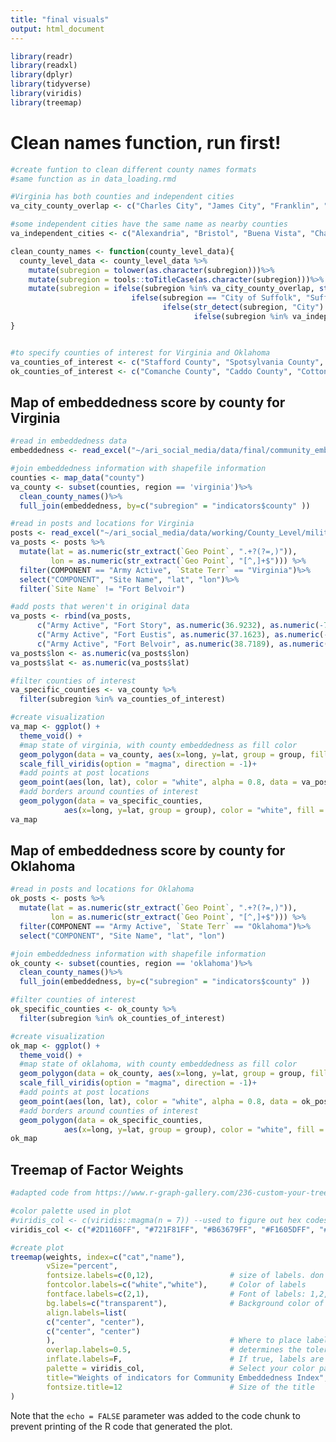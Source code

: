 ```yaml
---
title: "final visuals"
output: html_document
---
```


```r
library(readr)
library(readxl)
library(dplyr)
library(tidyverse)
library(viridis)
library(treemap)
```

# Clean names function, run first!

```r
#create funtion to clean different county names formats
#same function as in data_loading.rmd

#Virginia has both counties and independent cities
va_city_county_overlap <- c("Charles City", "James City", "Franklin", "Richmond", "Roanoke")

#some independent cities have the same name as nearby counties
va_independent_cities <- c("Alexandria", "Bristol", "Buena Vista", "Charlottesville", "Chesapeake", "Colonial Heights", "Covington", "Danville", "Emporia", "Fairfax City", "Falls Church", "Franklin", "Fredericksburg", "Galax", "Hampton", "Harrisonburg", "Hopewell", "Lexington", "Lynchburg", "Manassas", "Manassas Park", "Martinsville", "Newport News", "Norfolk", "Norton", "Petersburg", "Poquoson", "Portsmouth", "Radford", "Richmond", "Roanoke", "Salem", "Staunton", "Suffolk", "Virginia Beach", "Waynesboro", "Williamsburg", "Winchester")

clean_county_names <- function(county_level_data){
  county_level_data <- county_level_data %>%
    mutate(subregion = tolower(as.character(subregion)))%>%
    mutate(subregion = tools::toTitleCase(as.character(subregion)))%>%
    mutate(subregion = ifelse(subregion %in% va_city_county_overlap, str_c(as.character(subregion), "County", sep = " "),
                           ifelse(subregion == "City of Suffolk", "Suffolk City", 
                                  ifelse(str_detect(subregion, "City") | str_detect(subregion, "County"), as.character(subregion),
                                         ifelse(subregion %in% va_independent_cities, str_c(as.character(subregion), "City", sep = " "), str_c(as.character(subregion), "County", sep = " "))))))  
}


#to specify counties of interest for Virginia and Oklahoma
va_counties_of_interest <- c("Stafford County", "Spotsylvania County", "Hanover County", "King William County", "King and Queen County", "Essex County", "King George County", "Caroline County")
ok_counties_of_interest <- c("Comanche County", "Caddo County", "Cotton County", "Grady County", "Kiowa County", "Stephens County", "Tillman County")
```


## Map of embeddedness score by county for Virginia

```r
#read in embeddedness data
embeddedness <- read_excel("~/ari_social_media/data/final/community_embeddedness.xlsx")

#join embeddedness information with shapefile information
counties <- map_data("county")
va_county <- subset(counties, region == 'virginia')%>%
  clean_county_names()%>%
  full_join(embeddedness, by=c("subregion" = "indicators$county" ))

#read in posts and locations for Virginia
posts <- read_excel("~/ari_social_media/data/working/County_Level/military-bases.xlsx")
va_posts <- posts %>%
  mutate(lat = as.numeric(str_extract(`Geo Point`, ".+?(?=,)")),
         lon = as.numeric(str_extract(`Geo Point`, "[^,]+$"))) %>%
  filter(COMPONENT == "Army Active", `State Terr` == "Virginia")%>%
  select("COMPONENT", "Site Name", "lat", "lon")%>%
  filter(`Site Name` != "Fort Belvoir")

#add posts that weren't in original data
va_posts <- rbind(va_posts, 
      c("Army Active", "Fort Story", as.numeric(36.9232), as.numeric(-76.0174)),
      c("Army Active", "Fort Eustis", as.numeric(37.1623), as.numeric(-76.5875)),
      c("Army Active", "Fort Belvoir", as.numeric(38.7189), as.numeric(-77.1543)))
va_posts$lon <- as.numeric(va_posts$lon)
va_posts$lat <- as.numeric(va_posts$lat)

#filter counties of interest
va_specific_counties <- va_county %>%
  filter(subregion %in% va_counties_of_interest)

#create visualization
va_map <- ggplot() +
  theme_void() +
  #map state of virginia, with county embeddedness as fill color
  geom_polygon(data = va_county, aes(x=long, y=lat, group = group, fill = embeddedness.embeddedness), size = 1) + 
  scale_fill_viridis(option = "magma", direction = -1)+
  #add points at post locations
  geom_point(aes(lon, lat), color = "white", alpha = 0.8, data = va_posts)+
  #add borders around counties of interest
  geom_polygon(data = va_specific_counties, 
            aes(x=long, y=lat, group = group), color = "white", fill = NA)
va_map
```


## Map of embeddedness score by county for Oklahoma

```r
#read in posts and locations for Oklahoma
ok_posts <- posts %>%
  mutate(lat = as.numeric(str_extract(`Geo Point`, ".+?(?=,)")),
         lon = as.numeric(str_extract(`Geo Point`, "[^,]+$"))) %>%
  filter(COMPONENT == "Army Active", `State Terr` == "Oklahoma")%>%
  select("COMPONENT", "Site Name", "lat", "lon")

#join embeddedness information with shapefile information
ok_county <- subset(counties, region == 'oklahoma')%>%
  clean_county_names()%>%
  full_join(embeddedness, by=c("subregion" = "indicators$county" ))

#filter counties of interest
ok_specific_counties <- ok_county %>%
  filter(subregion %in% ok_counties_of_interest)

#create visualization
ok_map <- ggplot() +
  theme_void() +
  #map state of oklahoma, with county embeddedness as fill color
  geom_polygon(data = ok_county, aes(x=long, y=lat, group = group, fill = embeddedness.embeddedness), size = 1) + 
  scale_fill_viridis(option = "magma", direction = -1)+
  #add points at post locations
  geom_point(aes(lon, lat), color = "white", alpha = 0.8, data = ok_posts) +
  #add borders around counties of interest
  geom_polygon(data = ok_specific_counties, 
            aes(x=long, y=lat, group = group), color = "white", fill = NA)
ok_map

```

## Treemap of Factor Weights

```r
#adapted code from https://www.r-graph-gallery.com/236-custom-your-treemap

#color palette used in plot
#viridis_col <- c(viridis::magma(n = 7)) --used to figure out hex codes in palette
viridis_col <- c("#2D1160FF", "#721F81FF", "#B63679FF", "#F1605DFF", "#FEAF77FF", "#FCFDBFFF")

#create plot
treemap(weights, index=c("cat","name"),     
        vSize="percent",
        fontsize.labels=c(0,12),                 # size of labels. don't want to see name of category, so made text size 0
        fontcolor.labels=c("white","white"),     # Color of labels
        fontface.labels=c(2,1),                  # Font of labels: 1,2,3,4 for normal, bold, italic, bold-italic...
        bg.labels=c("transparent"),              # Background color of labels
        align.labels=list(
        c("center", "center"), 
        c("center", "center")
        ),                                       # Where to place labels in the rectangle?
        overlap.labels=0.5,                      # determines the tolerance of the overlap between labels (between 0 and 1)
        inflate.labels=F,                        # If true, labels are bigger when rectangle is bigger.
        palette = viridis_col,                   # Select your color palette from the RColorBrewer presets or make your own.
        title="Weights of indicators for Community Embeddedness Index",                      # Customize your title
        fontsize.title=12                        # Size of the title
)
```


Note that the `echo = FALSE` parameter was added to the code chunk to prevent printing of the R code that generated the plot.
